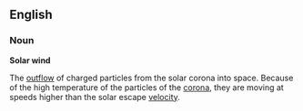 ==English==

===Noun===

'''Solar wind'''

The [[outflow]] of charged particles from the solar corona into space. Because of the high temperature of the particles of the [[corona]], they are moving at speeds higher than the solar escape [[velocity]].